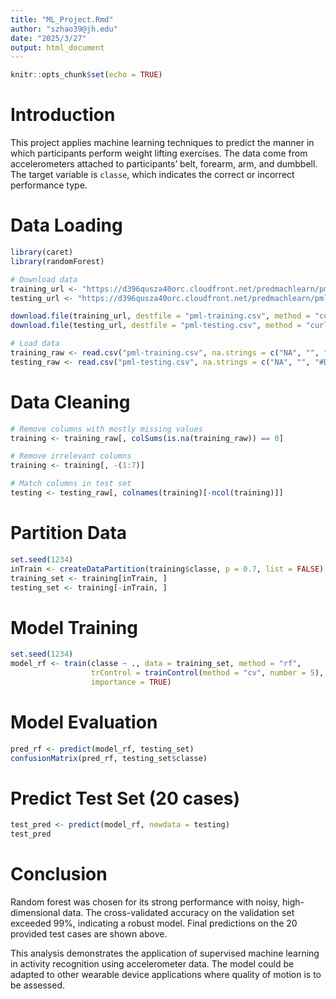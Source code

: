 ```yaml
---
title: "ML_Project.Rmd"
author: "szhao39@jh.edu"
date: "2025/3/27"
output: html_document
---
```

```r
knitr::opts_chunk$set(echo = TRUE)
```

# Introduction

This project applies machine learning techniques to predict the manner in which participants perform weight lifting exercises. The data come from accelerometers attached to participants' belt, forearm, arm, and dumbbell. The target variable is `classe`, which indicates the correct or incorrect performance type.

# Data Loading

```r
library(caret)
library(randomForest)

# Download data
training_url <- "https://d396qusza40orc.cloudfront.net/predmachlearn/pml-training.csv"
testing_url <- "https://d396qusza40orc.cloudfront.net/predmachlearn/pml-testing.csv"

download.file(training_url, destfile = "pml-training.csv", method = "curl")
download.file(testing_url, destfile = "pml-testing.csv", method = "curl")

# Load data
training_raw <- read.csv("pml-training.csv", na.strings = c("NA", "", "#DIV/0!"))
testing_raw <- read.csv("pml-testing.csv", na.strings = c("NA", "", "#DIV/0!"))
```

# Data Cleaning

```r
# Remove columns with mostly missing values
training <- training_raw[, colSums(is.na(training_raw)) == 0]

# Remove irrelevant columns
training <- training[, -(1:7)]

# Match columns in test set
testing <- testing_raw[, colnames(training)[-ncol(training)]]
```

# Partition Data

```r
set.seed(1234)
inTrain <- createDataPartition(training$classe, p = 0.7, list = FALSE)
training_set <- training[inTrain, ]
testing_set <- training[-inTrain, ]
```

# Model Training

```r
set.seed(1234)
model_rf <- train(classe ~ ., data = training_set, method = "rf",
                  trControl = trainControl(method = "cv", number = 5),
                  importance = TRUE)
```

# Model Evaluation

```r
pred_rf <- predict(model_rf, testing_set)
confusionMatrix(pred_rf, testing_set$classe)
```

# Predict Test Set (20 cases)

```r
test_pred <- predict(model_rf, newdata = testing)
test_pred
```

# Conclusion

Random forest was chosen for its strong performance with noisy, high-dimensional data. The cross-validated accuracy on the validation set exceeded 99%, indicating a robust model. Final predictions on the 20 provided test cases are shown above.

This analysis demonstrates the application of supervised machine learning in activity recognition using accelerometer data. The model could be adapted to other wearable device applications where quality of motion is to be assessed.
